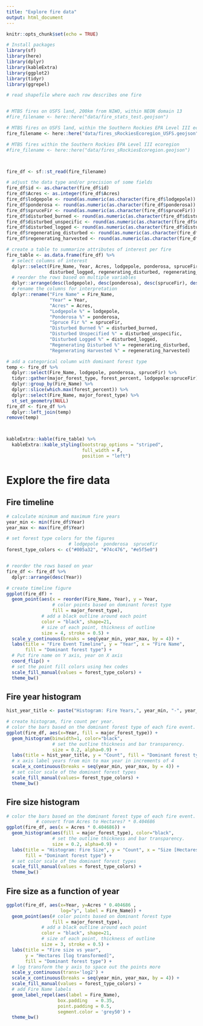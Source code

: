 ```yaml
---
title: "Explore fire data"
output: html_document
---
```


```r
knitr::opts_chunk$set(echo = TRUE)
```


```r
# Install packages
library(sf) 
library(here)
library(dplyr) 
library(kableExtra)
library(ggplot2)
library(tidyr)
library(ggrepel)
```

```r
# read shapefile where each row describes one fire 


# MTBS fires on USFS land, 200km from NIWO, within NEON domain 13
#fire_filename <- here::here("data/fire_stats_test.geojson")

# MTBS fires on USFS land, within the Southern Rockies EPA Level III ecoregion
fire_filename <- here::here("data/fires_sRockiesEcoregion_USFS.geojson")

# MTBS fires within the Southern Rockies EPA Level III ecoregion
#fire_filename <- here::here("data/fires_sRockiesEcoregion.geojson")



fire_df <- sf::st_read(fire_filename)

# adjust the data type and/or precision of some fields
fire_df$id <- as.character(fire_df$id)
fire_df$Acres <- as.integer(fire_df$Acres)
fire_df$lodgepole <- round(as.numeric(as.character(fire_df$lodgepole)) * 100, digits = 1)
fire_df$ponderosa <- round(as.numeric(as.character(fire_df$ponderosa)) * 100, digits = 1)
fire_df$spruceFir <- round(as.numeric(as.character(fire_df$spruceFir)) * 100, digits = 1)
fire_df$disturbed_burned <- round(as.numeric(as.character(fire_df$disturbed_burned)) * 100, digits = 1)
fire_df$disturbed_unspecific <- round(as.numeric(as.character(fire_df$disturbed_unspecific)) * 100, digits = 1)
fire_df$disturbed_logged <- round(as.numeric(as.character(fire_df$disturbed_logged)) * 100, digits = 1)
fire_df$regenerating_disturbed <- round(as.numeric(as.character(fire_df$regenerating_disturbed)) * 100, digits = 1)
fire_df$regenerating_harvested <- round(as.numeric(as.character(fire_df$regenerating_harvested)) * 100, digits = 1)
```

```r

# create a table to summarize attributes of interest per fire 
fire_table <- as.data.frame(fire_df) %>% 
  # select columns of interest
  dplyr::select(Fire_Name, Year, Acres, lodgepole, ponderosa, spruceFir, disturbed_burned, disturbed_unspecific, 
                disturbed_logged, regenerating_disturbed, regenerating_harvested) %>%
  # reorder the rows based on multiple variables 
  dplyr::arrange(desc(lodgepole), desc(ponderosa), desc(spruceFir), desc(disturbed_burned)) %>%
  # rename the columns for interpretation
  dplyr::rename("Fire Name" = Fire_Name, 
                "Year" = Year,
                "Acres" = Acres,
                "Lodgepole %" = lodgepole,
                "Ponderosa %" = ponderosa,
                "Spruce Fir %" = spruceFir,
                "Disturbed Burned %" = disturbed_burned,
                "Disturbed Unspecified %" = disturbed_unspecific,
                "Disturbed Logged %" = disturbed_logged,
                "Regenerating Disturbed %" = regenerating_disturbed,
                "Regenerating Harvested %" = regenerating_harvested) 

# add a categorical column with dominant forest type 
temp <- fire_df %>% 
  dplyr::select(Fire_Name, lodgepole, ponderosa, spruceFir) %>% 
  tidyr::gather(major_forest_type, forest_percent, lodgepole:spruceFir) %>% 
  dplyr::group_by(Fire_Name) %>% 
  dplyr::slice(which.max(forest_percent)) %>% 
  dplyr::select(Fire_Name, major_forest_type) %>% 
  st_set_geometry(NULL)
fire_df <- fire_df %>% 
  dplyr::left_join(temp)
remove(temp)



kableExtra::kable(fire_table) %>%
  kableExtra::kable_styling(bootstrap_options = "striped", 
                            full_width = F, 
                            position = "left")

```

# Explore the fire data

## Fire timeline 

```r

# calculate minimum and maximum fire years
year_min <- min(fire_df$Year)
year_max <- max(fire_df$Year)

# set forest type colors for the figures
                       # lodgepole  ponderosa  spruceFir
forest_type_colors <- c("#005a32", "#74c476", "#e5f5e0")


# reorder the rows based on year
fire_df <- fire_df %>% 
  dplyr::arrange(desc(Year)) 

# create timeline figure 
ggplot(fire_df) + 
  geom_point(aes(x = reorder(Fire_Name, Year), y = Year, 
                 # color points based on dominant forest type
                 fill = major_forest_type), 
             # add a black outline around each point
             color = "black", shape=21, 
             # size of each point, thickness of outline
             size = 4, stroke = 0.5) + 
  scale_y_continuous(breaks = seq(year_min, year_max, by = 4)) + 
  labs(title = "Fire Event Timeline", y = "Year", x = "Fire Name",
       fill = "Dominant forest type") + 
  # Put fire name on Y axis, year on X axis
  coord_flip() + 
  # set the point fill colors using hex codes 
  scale_fill_manual(values = forest_type_colors) + 
  theme_bw() 
```


## Fire year histogram

```r

hist_year_title <- paste("Histogram: Fire Years,", year_min, "-", year_max)

# create histogram, fire count per year.
# color the bars based on the dominant forest type of each fire event. 
ggplot(fire_df, aes(x=Year, fill = major_forest_type)) + 
  geom_histogram(binwidth=1, color="black", 
                 # set the outline thickness and bar transparency. 
                 size = 0.2, alpha=0.9) + 
  labs(title = hist_year_title, y = "Count", fill = "Dominant forest type") + 
  # x axis label years from min to max year in increments of 4
  scale_x_continuous(breaks = seq(year_min, year_max, by = 4)) + 
  # set color scale of the dominant forest types
  scale_fill_manual(values= forest_type_colors) + 
  theme_bw()

```

## Fire size histogram

```r
# color the bars based on the dominant forest type of each fire event. 
           # convert from Acres to Hectares? * 0.404686
ggplot(fire_df, aes(x = Acres * 0.404686)) + 
  geom_histogram(aes(fill = major_forest_type), color="black", 
                 # set the outline thickness and bar transparency. 
                 size = 0.2, alpha=0.9) + 
  labs(title = "Histogram: Fire Size", y = "Count", x = "Size [Hectares]",
       fill = "Dominant forest type") + 
  # set color scale of the dominant forest types
  scale_fill_manual(values = forest_type_colors) + 
  theme_bw()
```

## Fire size as a function of year 

```r
ggplot(fire_df, aes(x=Year, y=Acres * 0.404686 , 
                    log="y", label = Fire_Name)) + 
  geom_point(aes(# color points based on dominant forest type
                 fill = major_forest_type), 
             # add a black outline around each point
             color = "black", shape=21, 
             # size of each point, thickness of outline
             size = 3, stroke = 0.5) + 
  labs(title = "Fire size vs year", 
       y = "Hectares [log transformed]", 
       fill = "Dominant forest type") + 
  # log transform the y axis to space out the points more 
  scale_y_continuous(trans='log2') + 
  scale_x_continuous(breaks = seq(year_min, year_max, by = 4)) + 
  scale_fill_manual(values = forest_type_colors) + 
  # add Fire Name labels
  geom_label_repel(aes(label = Fire_Name),
                   box.padding   = 0.35, 
                   point.padding = 0.5,
                   segment.color = 'grey50') + 
  theme_bw()
```

